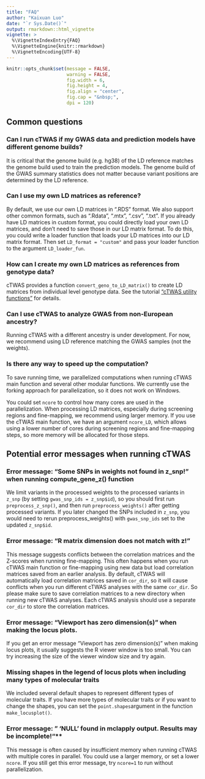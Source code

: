 ```yaml
---
title: "FAQ"
author: "Kaixuan Luo"
date: "`r Sys.Date()`"
output: rmarkdown::html_vignette
vignette: >
  %\VignetteIndexEntry{FAQ}
  %\VignetteEngine{knitr::rmarkdown}
  %\VignetteEncoding{UTF-8}
---
```



```r
knitr::opts_chunk$set(message = FALSE,
                      warning = FALSE,
                      fig.width = 6,
                      fig.height = 4,
                      fig.align = "center",
                      fig.cap = "&nbsp;",
                      dpi = 120)
```


## Common questions

###  Can I run cTWAS if my GWAS data and prediction models have different genome builds?

It is critical that the genome build (e.g. hg38) of the LD reference matches the genome build used to train the prediction models. The genome build of the GWAS summary statistics does not matter because variant positions are determined by the LD reference.

### Can I use my own LD matrices as reference?

By default, we use our own LD matrices in ".RDS" format. We also support other common formats, such as ".Rdata", ".mtx", ".csv", ".txt". If you already have LD matrices in custom format, you could directly load your own LD matrices, and don't need to save those in our LD matrix format. To do this, you could write a loader function that loads your LD matrices into our LD matrix format. Then set `LD_format = "custom"` and pass your loader function to the argument `LD_loader_fun`. 

### How can I create my own LD matrices as references from genotype data?

cTWAS provides a function `convert_geno_to_LD_matrix()` to create LD matrices from  individual level genotype data. See the tutorial ["cTWAS utility functions"][utility_functions_tutorial] for details.

### Can I use cTWAS to analyze GWAS from non-European ancestry?

Running cTWAS with a different ancestry is under development. For now, we recommend using LD reference matching the GWAS samples (not the weights). 

### Is there any way to speed up the computation?

To save running time, we parallelized computations when running cTWAS main function and several other modular functions. We currently use the forking approach for parallelization, so it does not work on Windows. 

You could set `ncore` to control how many cores are used in the parallelization.  When processing LD matrices, especially during screening regions and fine-mapping, we recommend using larger memory. If you use the cTWAS main function, we have an argument `ncore_LD`, which allows using a lower number of cores during screening regions and fine-mapping steps, so more memory will be allocated for those steps. 

## Potential error messages when running cTWAS

### Error message: "Some SNPs in weights not found in z_snp!" when running compute_gene_z() function

We limit variants in the processed weights to the processed variants in `z_snp` (by setting `gwas_snp_ids = z_snp$id`), so you should first run `preprocess_z_snp()`, and then run `preprocess_weights()` after getting processed variants.  If you later changed the SNPs included in `z_snp`, you would need to rerun preprocess_weights() with `gwas_snp_ids` set to the updated `z_snp$id`.

### Error message: “R matrix dimension does not match with z!"
   
This message suggests conflicts between the correlation matrices and the Z-scores when running fine-mapping. This often happens when you run cTWAS main function or fine-mapping using new data but load correlation matrices saved from an earlier analysis. By default, cTWAS will automatically load correlation matrices saved in `cor_dir`, so it will cause conflicts when you run different cTWAS analyses with the same `cor_dir`. So please make sure to save correlation matrices to a new directory when running new cTWAS analyses. Each cTWAS analysis should use a separate `cor_dir` to store the correlation matrices. 

### Error message: "Viewport has zero dimension(s)" when making the locus plots.

If you get an error message "Viewport has zero dimension(s)" when making locus plots, it usually suggests the R viewer window is too small. You can try increasing the size of the viewer window size and try again. 

### Missing shapes in the legend of locus plots when including many types of molecular traits

We included several default shapes to represent different types of molecular traits. If you have more types of molecular traits or if you want to change the shapes, you can set the `point.shapes`argument in the function `make_locusplot()`. 

### Error message: " 'NULL' found in mclapply output. Results may be incomplete!"**

This message is often caused by insufficient memory when running cTWAS with multiple cores in parallel. You could use a larger memory, or set a lower `ncore`. If you still get this error message, try `ncore=1` to run without parallelization. 


[minimal_tutorial]: https://xinhe-lab.github.io/multigroup_ctwas/articles/minimal_tutorial.html
[preparing_input_data_tutorial]: https://xinhe-lab.github.io/multigroup_ctwas/articles/preparing_input_data.html
[running_ctwas_analysis_tutorial]: https://xinhe-lab.github.io/multigroup_ctwas/articles/running_ctwas_analysis.html
[summarizing_results_tutorial]: https://xinhe-lab.github.io/multigroup_ctwas/articles/summarizing_results.html
[postprocessing_tutorial]: https://xinhe-lab.github.io/multigroup_ctwas/articles/postprocessing.html
[utility_functions_tutorial]:https://xinhe-lab.github.io/multigroup_ctwas/articles/utility_functions.html

